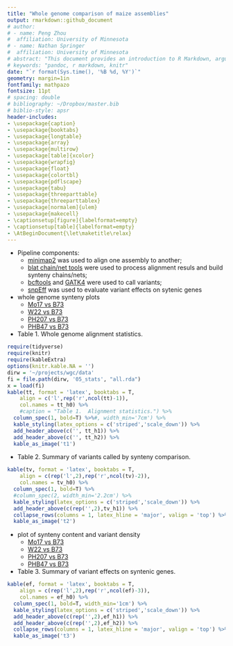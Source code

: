 ```yaml
---
title: "Whole genome comparison of maize assemblies"
output: rmarkdown::github_document
# author:
# - name: Peng Zhou
#  affiliation: University of Minnesota
# - name: Nathan Springer
#  affiliation: University of Minnesota
# abstract: "This document provides an introduction to R Markdown, argues for its..."
# keywords: "pandoc, r markdown, knitr"
date: "`r format(Sys.time(), '%B %d, %Y')`"
geometry: margin=1in
fontfamily: mathpazo
fontsize: 11pt
# spacing: double
# bibliography: ~/Dropbox/master.bib
# biblio-style: apsr
header-includes:
- \usepackage{caption}
- \usepackage{booktabs}
- \usepackage{longtable}
- \usepackage{array}
- \usepackage{multirow}
- \usepackage[table]{xcolor}
- \usepackage{wrapfig}
- \usepackage{float}
- \usepackage{colortbl}
- \usepackage{pdflscape}
- \usepackage{tabu}
- \usepackage{threeparttable}
- \usepackage{threeparttablex}
- \usepackage[normalem]{ulem}
- \usepackage{makecell}
- \captionsetup[figure]{labelformat=empty}
- \captionsetup[table]{labelformat=empty}
- \AtBeginDocument{\let\maketitle\relax}
---
```

\pagenumbering{gobble}

- Pipeline components:
  - [minimap2](https://github.com/lh3/minimap2) was used to align one assembly to another;
  - [blat chain/net tools](http://genomewiki.ucsc.edu/index.php/Whole_genome_alignment_howto) were used to process alignment resuls and build synteny chains/nets;
  - [bcftools](https://samtools.github.io/bcftools/) and [GATK4](https://software.broadinstitute.org/gatk/gatk4) were used to call variants;
  - [snpEff](http://snpeff.sourceforge.net) was used to evaluate variant effects on sytenic genes

- whole genome synteny plots
  - [Mo17 vs B73](/data/07_dotplot/Mo17_B73.pdf)
  - [W22 vs B73](/data/07_dotplot/W22_B73.pdf)
  - [PH207 vs B73](/data/07_dotplot/PH207_B73.pdf)
  - [PHB47 vs B73](/data/07_dotplot/PHB47_B73.pdf)

- Table 1.  Whole genome alignment statistics.

```r
require(tidyverse)
require(knitr)
require(kableExtra)
options(knitr.kable.NA = '')
dirw = '~/projects/wgc/data' 
fi = file.path(dirw, '05_stats', "all.rda")
x = load(fi)
kable(tt, format = 'latex', booktabs = T, 
    align = c('l',rep('r',ncol(tt)-1)),
    col.names = tt_h0) %>%
    #caption = "Table 1.  Alignment statistics.") %>%
  column_spec(1, bold=T) %>%#, width_min='7cm') %>%
  kable_styling(latex_options = c('striped','scale_down')) %>%
  add_header_above(c('', tt_h1)) %>%
  add_header_above(c('', tt_h2)) %>%
  kable_as_image('t1')
```

- Table 2.  Summary of variants called by synteny comparison.

```r
kable(tv, format = 'latex', booktabs = T, 
    align = c(rep('l',2),rep('r',ncol(tv)-2)),
    col.names = tv_h0) %>%
  column_spec(1, bold=T) %>%
  #column_spec(2, width_min='2.2cm') %>%
  kable_styling(latex_options = c('striped','scale_down')) %>%
  add_header_above(c(rep('',2),tv_h1)) %>%
  collapse_rows(columns = 1, latex_hline = 'major', valign = 'top') %>%
  kable_as_image('t2')
```

- plot of synteny content and variant density
  - [Mo17 vs B73](/data/11_vnt_density/05.Mo17.pdf)
  - [W22 vs B73](/data/11_vnt_density/05.W22.pdf)
  - [PH207 vs B73](/data/11_vnt_density/05.PH207.pdf)
  - [PHB47 vs B73](/data/11_vnt_density/05.PHB47.pdf)

- Table 3.  Summary of variant effects on syntenic genes.

```r
kable(ef, format = 'latex', booktabs = T,
    align = c(rep('l',2),rep('r',ncol(ef)-3)),
    col.names = ef_h0) %>%
  column_spec(1, bold=T, width_min='1cm') %>%
  kable_styling(latex_options = c('striped','scale_down')) %>%
  add_header_above(c(rep('',2),ef_h1)) %>%
  add_header_above(c(rep('',2),ef_h2)) %>%
  collapse_rows(columns = 1, latex_hline = 'major', valign = 'top') %>%
  kable_as_image('t3')
```


